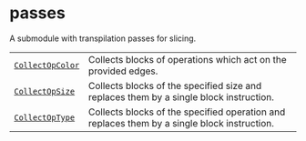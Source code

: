 # passes

<span id="module-qiskit_addon_utils.slicing.transpiler.passes" />

<span id="qiskit-addon-utils-slicing-transpiler-passes" />

A submodule with transpilation passes for slicing.

|                                                                                                                              |                                                                                             |
| ---------------------------------------------------------------------------------------------------------------------------- | ------------------------------------------------------------------------------------------- |
| [`CollectOpColor`](slicing-transpiler-passes-collect-op-color "qiskit_addon_utils.slicing.transpiler.passes.CollectOpColor") | Collects blocks of operations which act on the provided edges.                              |
| [`CollectOpSize`](slicing-transpiler-passes-collect-op-size "qiskit_addon_utils.slicing.transpiler.passes.CollectOpSize")    | Collects blocks of the specified size and replaces them by a single block instruction.      |
| [`CollectOpType`](slicing-transpiler-passes-collect-op-type "qiskit_addon_utils.slicing.transpiler.passes.CollectOpType")    | Collects blocks of the specified operation and replaces them by a single block instruction. |
